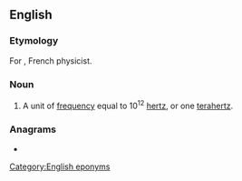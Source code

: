 ==English==

===Etymology===
For {{w|Augustin-Jean Fresnel}}, French physicist.

===Noun===
{{en-noun}}

# {{lb|en|physics}} A unit of [[frequency]] equal to 10<sup>12</sup> [[hertz]], or one [[terahertz]].

===Anagrams===
* {{anagrams|en|flenser}}

[[Category:English eponyms]]